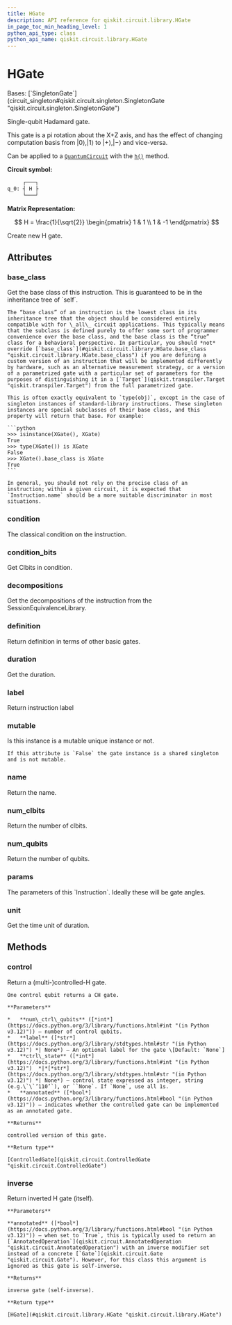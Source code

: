 ```yaml
---
title: HGate
description: API reference for qiskit.circuit.library.HGate
in_page_toc_min_heading_level: 1
python_api_type: class
python_api_name: qiskit.circuit.library.HGate
---
```


# HGate

<Class id="qiskit.circuit.library.HGate" isDedicatedPage={true} github="https://github.com/Qiskit/qiskit/tree/main/qiskit/circuit/library/standard_gates/h.py#L24-L124" signature="qiskit.circuit.library.HGate(*args, _force_mutable=False, **kwargs)" modifiers="class">
  Bases: [`SingletonGate`](circuit_singleton#qiskit.circuit.singleton.SingletonGate "qiskit.circuit.singleton.SingletonGate")

  Single-qubit Hadamard gate.

  This gate is a pi rotation about the X+Z axis, and has the effect of changing computation basis from $|0\rangle,|1\rangle$ to $|+\rangle,|-\rangle$ and vice-versa.

  Can be applied to a [`QuantumCircuit`](qiskit.circuit.QuantumCircuit "qiskit.circuit.QuantumCircuit") with the [`h()`](qiskit.circuit.QuantumCircuit#h "qiskit.circuit.QuantumCircuit.h") method.

  **Circuit symbol:**

  ```python
       ┌───┐
  q_0: ┤ H ├
       └───┘
  ```

  **Matrix Representation:**

$$
H = \frac{1}{\sqrt{2}}
\begin{pmatrix}
1 & 1 \\
1 & -1
\end{pmatrix}
$$

  Create new H gate.

  ## Attributes

  ### base\_class

  <Attribute id="qiskit.circuit.library.HGate.base_class">
    Get the base class of this instruction. This is guaranteed to be in the inheritance tree of `self`.

    The “base class” of an instruction is the lowest class in its inheritance tree that the object should be considered entirely compatible with for \_all\_ circuit applications. This typically means that the subclass is defined purely to offer some sort of programmer convenience over the base class, and the base class is the “true” class for a behavioral perspective. In particular, you should *not* override [`base_class`](#qiskit.circuit.library.HGate.base_class "qiskit.circuit.library.HGate.base_class") if you are defining a custom version of an instruction that will be implemented differently by hardware, such as an alternative measurement strategy, or a version of a parametrized gate with a particular set of parameters for the purposes of distinguishing it in a [`Target`](qiskit.transpiler.Target "qiskit.transpiler.Target") from the full parametrized gate.

    This is often exactly equivalent to `type(obj)`, except in the case of singleton instances of standard-library instructions. These singleton instances are special subclasses of their base class, and this property will return that base. For example:

    ```python
    >>> isinstance(XGate(), XGate)
    True
    >>> type(XGate()) is XGate
    False
    >>> XGate().base_class is XGate
    True
    ```

    In general, you should not rely on the precise class of an instruction; within a given circuit, it is expected that `Instruction.name` should be a more suitable discriminator in most situations.
  </Attribute>

  ### condition

  <Attribute id="qiskit.circuit.library.HGate.condition">
    The classical condition on the instruction.
  </Attribute>

  ### condition\_bits

  <Attribute id="qiskit.circuit.library.HGate.condition_bits">
    Get Clbits in condition.
  </Attribute>

  ### decompositions

  <Attribute id="qiskit.circuit.library.HGate.decompositions">
    Get the decompositions of the instruction from the SessionEquivalenceLibrary.
  </Attribute>

  ### definition

  <Attribute id="qiskit.circuit.library.HGate.definition">
    Return definition in terms of other basic gates.
  </Attribute>

  ### duration

  <Attribute id="qiskit.circuit.library.HGate.duration">
    Get the duration.
  </Attribute>

  ### label

  <Attribute id="qiskit.circuit.library.HGate.label">
    Return instruction label
  </Attribute>

  ### mutable

  <Attribute id="qiskit.circuit.library.HGate.mutable">
    Is this instance is a mutable unique instance or not.

    If this attribute is `False` the gate instance is a shared singleton and is not mutable.
  </Attribute>

  ### name

  <Attribute id="qiskit.circuit.library.HGate.name">
    Return the name.
  </Attribute>

  ### num\_clbits

  <Attribute id="qiskit.circuit.library.HGate.num_clbits">
    Return the number of clbits.
  </Attribute>

  ### num\_qubits

  <Attribute id="qiskit.circuit.library.HGate.num_qubits">
    Return the number of qubits.
  </Attribute>

  ### params

  <Attribute id="qiskit.circuit.library.HGate.params">
    The parameters of this `Instruction`. Ideally these will be gate angles.
  </Attribute>

  ### unit

  <Attribute id="qiskit.circuit.library.HGate.unit">
    Get the time unit of duration.
  </Attribute>

  ## Methods

  ### control

  <Function id="qiskit.circuit.library.HGate.control" github="https://github.com/Qiskit/qiskit/tree/main/qiskit/circuit/library/standard_gates/h.py#L76-L107" signature="control(num_ctrl_qubits=1, label=None, ctrl_state=None, annotated=False)">
    Return a (multi-)controlled-H gate.

    One control qubit returns a CH gate.

    **Parameters**

    *   **num\_ctrl\_qubits** ([*int*](https://docs.python.org/3/library/functions.html#int "(in Python v3.12)")) – number of control qubits.
    *   **label** ([*str*](https://docs.python.org/3/library/stdtypes.html#str "(in Python v3.12)") *| None*) – An optional label for the gate \[Default: `None`]
    *   **ctrl\_state** ([*int*](https://docs.python.org/3/library/functions.html#int "(in Python v3.12)")  *|*[*str*](https://docs.python.org/3/library/stdtypes.html#str "(in Python v3.12)") *| None*) – control state expressed as integer, string (e.g.\`\`’110’`), or ``None`. If `None`, use all 1s.
    *   **annotated** ([*bool*](https://docs.python.org/3/library/functions.html#bool "(in Python v3.12)")) – indicates whether the controlled gate can be implemented as an annotated gate.

    **Returns**

    controlled version of this gate.

    **Return type**

    [ControlledGate](qiskit.circuit.ControlledGate "qiskit.circuit.ControlledGate")
  </Function>

  ### inverse

  <Function id="qiskit.circuit.library.HGate.inverse" github="https://github.com/Qiskit/qiskit/tree/main/qiskit/circuit/library/standard_gates/h.py#L109-L121" signature="inverse(annotated=False)">
    Return inverted H gate (itself).

    **Parameters**

    **annotated** ([*bool*](https://docs.python.org/3/library/functions.html#bool "(in Python v3.12)")) – when set to `True`, this is typically used to return an [`AnnotatedOperation`](qiskit.circuit.AnnotatedOperation "qiskit.circuit.AnnotatedOperation") with an inverse modifier set instead of a concrete [`Gate`](qiskit.circuit.Gate "qiskit.circuit.Gate"). However, for this class this argument is ignored as this gate is self-inverse.

    **Returns**

    inverse gate (self-inverse).

    **Return type**

    [HGate](#qiskit.circuit.library.HGate "qiskit.circuit.library.HGate")
  </Function>
</Class>

